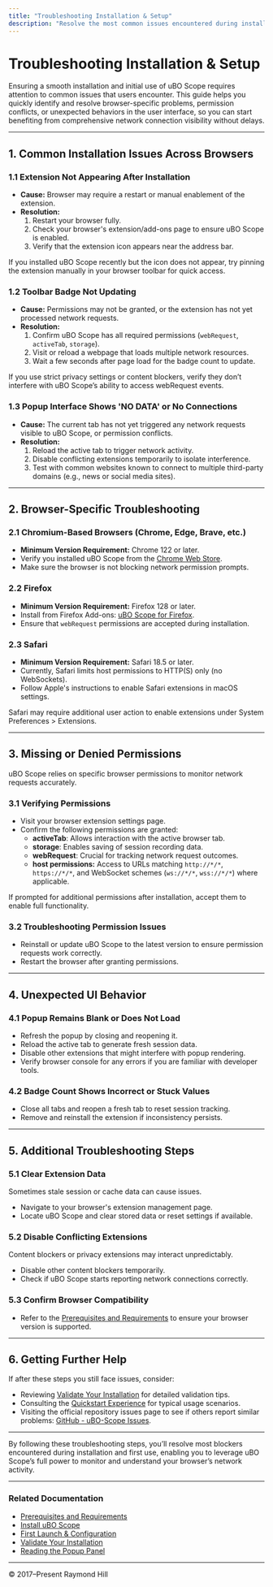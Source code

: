 ```yaml
---
title: "Troubleshooting Installation & Setup"
description: "Resolve the most common issues encountered during installation or first usage. Covers browser-specific problems, missing permissions, or unexpected UI states. Offers actionable steps and references to quickly address hurdles and proceed with using uBO Scope."
---
```


# Troubleshooting Installation & Setup

Ensuring a smooth installation and initial use of uBO Scope requires attention to common issues that users encounter. This guide helps you quickly identify and resolve browser-specific problems, permission conflicts, or unexpected behaviors in the user interface, so you can start benefiting from comprehensive network connection visibility without delays.

---

## 1. Common Installation Issues Across Browsers

### 1.1 Extension Not Appearing After Installation

- **Cause:** Browser may require a restart or manual enablement of the extension.
- **Resolution:**
  1. Restart your browser fully.
  2. Check your browser's extension/add-ons page to ensure uBO Scope is enabled.
  3. Verify that the extension icon appears near the address bar.

<Tip>
If you installed uBO Scope recently but the icon does not appear, try pinning the extension manually in your browser toolbar for quick access.
</Tip>

### 1.2 Toolbar Badge Not Updating

- **Cause:** Permissions may not be granted, or the extension has not yet processed network requests.
- **Resolution:**
  1. Confirm uBO Scope has all required permissions (`webRequest`, `activeTab`, `storage`).
  2. Visit or reload a webpage that loads multiple network resources.
  3. Wait a few seconds after page load for the badge count to update.

<Warning>
If you use strict privacy settings or content blockers, verify they don’t interfere with uBO Scope’s ability to access webRequest events.
</Warning>

### 1.3 Popup Interface Shows 'NO DATA' or No Connections

- **Cause:** The current tab has not yet triggered any network requests visible to uBO Scope, or permission conflicts.
- **Resolution:**
  1. Reload the active tab to trigger network activity.
  2. Disable conflicting extensions temporarily to isolate interference.
  3. Test with common websites known to connect to multiple third-party domains (e.g., news or social media sites).

---

## 2. Browser-Specific Troubleshooting

### 2.1 Chromium-Based Browsers (Chrome, Edge, Brave, etc.)

- **Minimum Version Requirement:** Chrome 122 or later.
- Verify you installed uBO Scope from the [Chrome Web Store](https://chromewebstore.google.com/detail/ubo-scope/bbdpgcaljkaaigfcomhidmneffjjjfgp).
- Make sure the browser is not blocking network permission prompts.

### 2.2 Firefox

- **Minimum Version Requirement:** Firefox 128 or later.
- Install from Firefox Add-ons: [uBO Scope for Firefox](https://addons.mozilla.org/firefox/addon/ubo-scope/).
- Ensure that `webRequest` permissions are accepted during installation.

### 2.3 Safari

- **Minimum Version Requirement:** Safari 18.5 or later.
- Currently, Safari limits host permissions to HTTP(S) only (no WebSockets).
- Follow Apple's instructions to enable Safari extensions in macOS settings.

<Note>
Safari may require additional user action to enable extensions under System Preferences > Extensions.
</Note>

---

## 3. Missing or Denied Permissions

uBO Scope relies on specific browser permissions to monitor network requests accurately.

### 3.1 Verifying Permissions

- Visit your browser extension settings page.
- Confirm the following permissions are granted:
  - **activeTab**: Allows interaction with the active browser tab.
  - **storage**: Enables saving of session recording data.
  - **webRequest**: Crucial for tracking network request outcomes.
  - **host permissions:** Access to URLs matching `http://*/*`, `https://*/*`, and WebSocket schemes (`ws://*/*`, `wss://*/*`) where applicable.

<Tip>
If prompted for additional permissions after installation, accept them to enable full functionality.
</Tip>

### 3.2 Troubleshooting Permission Issues

- Reinstall or update uBO Scope to the latest version to ensure permission requests work correctly.
- Restart the browser after granting permissions.

---

## 4. Unexpected UI Behavior

### 4.1 Popup Remains Blank or Does Not Load

- Refresh the popup by closing and reopening it.
- Reload the active tab to generate fresh session data.
- Disable other extensions that might interfere with popup rendering.
- Verify browser console for any errors if you are familiar with developer tools.

### 4.2 Badge Count Shows Incorrect or Stuck Values

- Close all tabs and reopen a fresh tab to reset session tracking.
- Remove and reinstall the extension if inconsistency persists.

---

## 5. Additional Troubleshooting Steps

### 5.1 Clear Extension Data

Sometimes stale session or cache data can cause issues.

- Navigate to your browser's extension management page.
- Locate uBO Scope and clear stored data or reset settings if available.

### 5.2 Disable Conflicting Extensions

Content blockers or privacy extensions may interact unpredictably.

- Disable other content blockers temporarily.
- Check if uBO Scope starts reporting network connections correctly.

### 5.3 Confirm Browser Compatibility

- Refer to the [Prerequisites and Requirements](../installation-basics/prerequisites-and-requirements) to ensure your browser version is supported.

---

## 6. Getting Further Help

If after these steps you still face issues, consider:

- Reviewing [Validate Your Installation](/getting-started/first-use-and-validation/validating-installation) for detailed validation tips.
- Consulting the [Quickstart Experience](/overview/feature-summary/quickstart-experience) for typical usage scenarios.
- Visiting the official repository issues page to see if others report similar problems: [GitHub - uBO-Scope Issues](https://github.com/gorhill/uBO-Scope/issues).

---

By following these troubleshooting steps, you’ll resolve most blockers encountered during installation and first use, enabling you to leverage uBO Scope’s full power to monitor and understand your browser’s network activity.

---

### Related Documentation

- [Prerequisites and Requirements](/getting-started/installation-basics/prerequisites-and-requirements)
- [Install uBO Scope](/getting-started/installation-basics/install-extension)
- [First Launch & Configuration](/getting-started/installation-basics/first-launch-setup)
- [Validate Your Installation](/getting-started/first-use-and-validation/validating-installation)
- [Reading the Popup Panel](/guides/core-workflows/reading-popup)

---

© 2017–Present Raymond Hill

